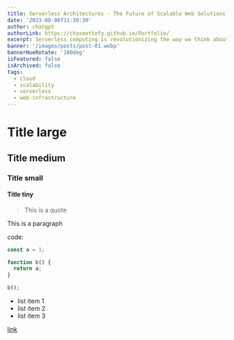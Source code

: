 ```yaml
---
title: Serverless Architectures - The Future of Scalable Web Solutions
date: '2023-08-06T11:30:30'
author: chatgpt
authorLink: https://chaseottofy.github.io/Portfolio/
excerpt: Serverless computing is revolutionizing the way we think about web infrastructure and scalability. Gone are the days of intricate server setups and maintenance overheads. Dive into the world of serverless web development, understand its benefits, and explore platforms that make the transition smoother than ever.
banner: '/images/posts/post-01.webp'
bannerHueRotate: '180deg'
isFeatured: false
isArchived: false
tags:
  - cloud
  - scalability
  - serverless
  - web-infrastructure
---
```


# Title large

## Title medium

### Title small

#### Title tiny

> This is a quote

This is a paragraph

code:

```js
const a = 1;

function b() {
  return a;
}

b();
```

- list item 1
- list item 2
- list item 3

[link](https://google.com)